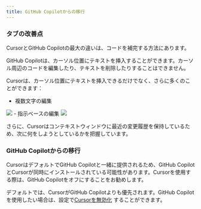 ```yaml
---
title: GitHub Copilotからの移行
---
```


### タブの改善点

CursorとGitHub Copilotの最大の違いは、コードを補完する方法にあります。

GitHub Copilotは、カーソル位置にテキストを挿入することができます。カーソル周辺のコードを編集したり、テキストを削除したりすることはできません。

Cursorは、カーソル位置にテキストを挿入できるだけでなく、さらに多くのことができます：
- 複数文字の編集
<Frame>
<img src="/images/cpp/multi-edit.png" />
</Frame>
- 指示ベースの編集
<Frame>
<img src="/images/cpp/instruct.png" />
</Frame>

さらに、Cursorはコンテキストウィンドウに最近の変更履歴を保持しているため、次に何をしようとしているかを把握しています。

### GitHub Copilotからの移行

CursorはデフォルトでGitHub Copilotと一緒に提供されるため、GitHub CopilotとCursorが同時にインストールされている可能性があります。Cursorを使用する際は、GitHub Copilotをオフにすることをお勧めします。

デフォルトでは、CursorがGitHub Copilotよりも優先されます。GitHub Copilotを使用したい場合は、設定で[Cursorを無効化](/tab/overview#copilot-settings) することができます。
